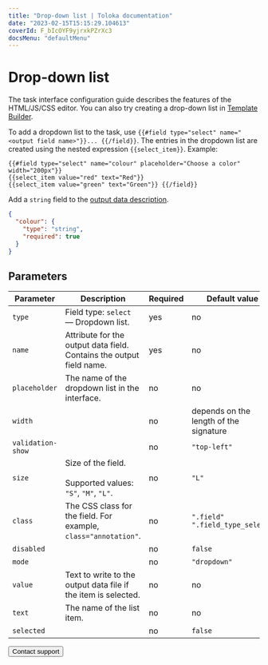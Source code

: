```yaml
---
title: "Drop-down list | Toloka documentation"
date: "2023-02-15T15:15:29.104613"
coverId: F_bIcOYF9yjrxkPZrXc3
docsMenu: "defaultMenu"
---
```



# Drop-down list

<Note mode="note" title="Note">

The task interface configuration guide describes the features of the HTML/JS/CSS editor. You can also try creating a drop-down list in [Template Builder](/docs/template-builder/reference/field.select).

</Note>

To add a dropdown list to the task, use `{{#field type="select" name="<output field name>"}}... {{/field}}`. The entries in the dropdown list are created using the nested expression ``{{select_item}}``. Example:

```plaintext
{{#field type="select" name="colour" placeholder="Choose a color" width="200px"}}
{{select_item value="red" text="Red"}}
{{select_item value="green" text="Green"}} {{/field}}
```

Add a `string` field to the [output data description](/docs/glossary#input-output-data).

```json
{
  "colour": {
    "type": "string",
    "required": true
  }
}
```

## Parameters

**Parameter**|**Description**|**Required**|**Default value**
----- | ----- | ----- | -----
`type`| Field type: `select` — Dropdown list. | yes | no
`name`| Attribute for the output data field. Contains the output field name. | yes | no
`placeholder`| The name of the dropdown list in the interface. | no | no
`width`| <ListTable1/>| no | depends on the length of the signature
`validation-show`| <ListTable2/>| no | `"top-left"`
`size`| Size of the field.<br/><br/>Supported values: `"S"`, `"M"`, `"L"`. | no | `"L"`
`class`| The CSS class for the field. For example, `class="annotation"`. | no | `".field" ".field_type_select"`
`disabled`| <ListTable3/>| no | `false`
`mode`| <ListTable4/>| no | `"dropdown"`
`value`| Text to write to the output data file if the item is selected. | no | no
`text`| The name of the list item. | no | no
`selected`| <ListTable5/>| no | `false`

<Button themeColor="light" view="default" size="l" type="link" url="/docs/guide/troubleshooting/support?form-source=guide-t-components-list">Contact support</Button>
